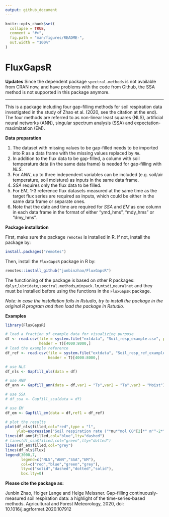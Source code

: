 ```yaml
---
output: github_document
---
```


<!-- README.md is generated from README.Rmd. Please edit that file -->

```r
knitr::opts_chunk$set(
  collapse = TRUE,
  comment = "#>",
  fig.path = "man/figures/README-",
  out.width = "100%"
)
```

# FluxGapsR

<!-- badges: start -->
<!-- badges: end -->
**Updates**
Since the dependent package `spectral.methods` is not available from CRAN now, and have problems with the code from Github, the SSA method is not supported in this package anymore. 

-------------
This is a package including four gap-filling methods for soil respiration data investigated in the study of Zhao et al. (2020, see the citation at the end). The four methods are referred to as non-linear least squares (NLS), artificial neural networks (ANN), singular spectrum analysis (SSA) and expectation-maximization (EM).

**Data preparation**

1. The dataset with missing values to be gap-filled needs to be imported into R as a data frame with the missing values replaced by `NA`. 
2. In addition to the flux data to be gap-filled, a column with soil temperature data (in the same data frame) is needed for gap-filling with *NLS*. 
3. For *ANN*, up to three independent variables can be included (e.g. soil/air temperature, soil moisture) as inputs in the same data frame. 
4. *SSA* requires only the flux data to be filled. 
5. For *EM*, 1-3 reference flux datasets measured at the same time as the target flux series are required as inputs, which could be either in the same data frame or separate ones. 
6. Note that the date and time are required for *SSA* and *EM* as one column in each data frame in the format of either "ymd_hms", "mdy_hms" or "dmy_hms".

**Package installation**

First, make sure the package `remotes` is installed in R. If not,
install the package by:

``` r
install.packages("remotes")
```

Then, install the `FluxGapsR` package in R by:

``` r
remotes::install_github("junbinzhao/FluxGapsR")
```

The functioning of the package is based on other R packages:
`dplyr`,`lubridate`,`spectral.methods`,`minpack.lm`,`mtsdi`,`neuralnet` and they
must be installed before using the functions in the `FluxGapsR` package.

*Note: in case the installation fails in Rstudio, try to install the package in the original R program and then load the package in Rstudio.*

**Examples**
``` r
library(FluxGapsR)

# load a fraction of example data for visualizing purpose
df <- read.csv(file = system.file("extdata", "Soil_resp_example.csv", package = "FluxGapsR"),
               header = T)[4000:8000,]
# load the example reference
df_ref <- read.csv(file = system.file("extdata", "Soil_resp_ref_example.csv", package = "FluxGapsR"),
                   header = T)[4000:8000,]

# use NLS
df_nls <- Gapfill_nls(data = df)

# use ANN
df_ann <- Gapfill_ann(data = df,var1 = "Ts",var2 = "Ta",var3 = "Moist")

# use SSA
# df_ssa <- Gapfill_ssa(data = df)

# use EM
df_em <- Gapfill_em(data = df,ref1 = df_ref)

# plot the results
plot(df_nls$filled,col="red",type = "l",
     ylab=expression("Soil respiration rate ("*mu*"mol CO"[2]*" m"^-2*" s"^-1*")"))
lines(df_ann$filled,col="blue",lty="dashed")
# lines(df_ssa$filled,col="green",lty="dotted")
lines(df_em$filled,col="grey")
lines(df_nls$Flux)
legend(3000,7,
       legend=c("NLS","ANN","SSA","EM"),
       col=c("red","blue","green","grey"),
       lty=c("solid","dashed","dotted","solid"),
       box.lty=0)

```

**Please cite the package as:** 

Junbin Zhao, Holger Lange and Helge Meissner. Gap-filling continuously-measured soil respiration data: a highlight of the time-series-based methods. Agricultural and Forest Meteorology, 2020, doi: 10.1016/j.agrformet.2020.107912

